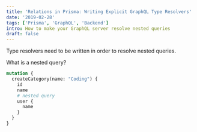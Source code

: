 ```yaml
---
title: 'Relations in Prisma: Writing Explicit GraphQL Type Resolvers'
date: '2019-02-28'
tags: ['Prisma', 'GraphQL', 'Backend']
intro: How to make your GraphQL server resolve nested queries
draft: false
---
```


Type resolvers need to be written in order to resolve nested queries.

What is a nested query?

```GraphQL
mutation {
  createCategory(name: "Coding") {
    id
    name
    # nested query
    user {
      name
    }
  }
}
```
